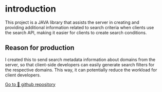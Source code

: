# introduction

This project is a JAVA library that assists the server in creating and providing additional information related to search criteria when clients use the search API, making it easier for clients to create search conditions.

## Reason for production

I created this to send search metadata information about domains from the server, so that client-side developers can easily generate search filters for the respective domains. This way, it can potentially reduce the workload for client developers.

[Go to 🚀 github repository](https://github.com/mainmethod0126/search-condition-metadata)